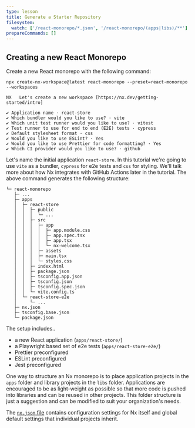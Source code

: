 ```yaml
---
type: lesson
title: Generate a Starter Repository
filesystem:
  watch: ['/react-monorepo/*.json', '/react-monorepo/(apps|libs)/**']
prepareCommands: []
---
```


## Creating a new React Monorepo


<VideoLink link="https://youtu.be/gc4N7kxiA50?t=66"></VideoLink>

Create a new React monorepo with the following command:

```shell
npx create-nx-workspace@latest react-monorepo --preset=react-monorepo --workspaces
```

```
NX   Let's create a new workspace [https://nx.dev/getting-started/intro]

✔ Application name · react-store
✔ Which bundler would you like to use? · vite
✔ Which unit test runner would you like to use? · vitest
✔ Test runner to use for end to end (E2E) tests · cypress
✔ Default stylesheet format · css
✔ Would you like to use ESLint? · Yes
✔ Would you like to use Prettier for code formatting? · Yes
✔ Which CI provider would you like to use? · github
```

Let's name the initial application `react-store`. In this tutorial we're going to use `vite` as a bundler, `cypress` for e2e tests and `css` for styling. We'll talk more about how Nx integrates with GitHub Actions later in the tutorial. The above command generates the following structure:

```
└─ react-monorepo
   ├─ ...
   ├─ apps
   │  ├─ react-store
   │  │  ├─ public
   │  │  │  └─ ...
   │  │  ├─ src
   │  │  │  ├─ app
   │  │  │  │  ├─ app.module.css
   │  │  │  │  ├─ app.spec.tsx
   │  │  │  │  ├─ app.tsx
   │  │  │  │  └─ nx-welcome.tsx
   │  │  │  ├─ assets
   │  │  │  ├─ main.tsx
   │  │  │  └─ styles.css
   │  │  ├─ index.html
   │  │  ├─ package.json
   │  │  ├─ tsconfig.app.json
   │  │  ├─ tsconfig.json
   │  │  ├─ tsconfig.spec.json
   │  │  └─ vite.config.ts
   │  └─ react-store-e2e
   │     └─ ...
   ├─ nx.json
   ├─ tsconfig.base.json
   └─ package.json
```

The setup includes..

- a new React application (`apps/react-store/`)
- a Playwright based set of e2e tests (`apps/react-store-e2e/`)
- Prettier preconfigured
- ESLint preconfigured
- Jest preconfigured

One way to structure an Nx monorepo is to place application projects in the `apps` folder and library projects in the `libs` folder. Applications are encouraged to be as light-weight as possible so that more code is pushed into libraries and can be reused in other projects. This folder structure is just a suggestion and can be modified to suit your organization's needs.

The [`nx.json` file](/reference/nx-json) contains configuration settings for Nx itself and global default settings that individual projects inherit.
